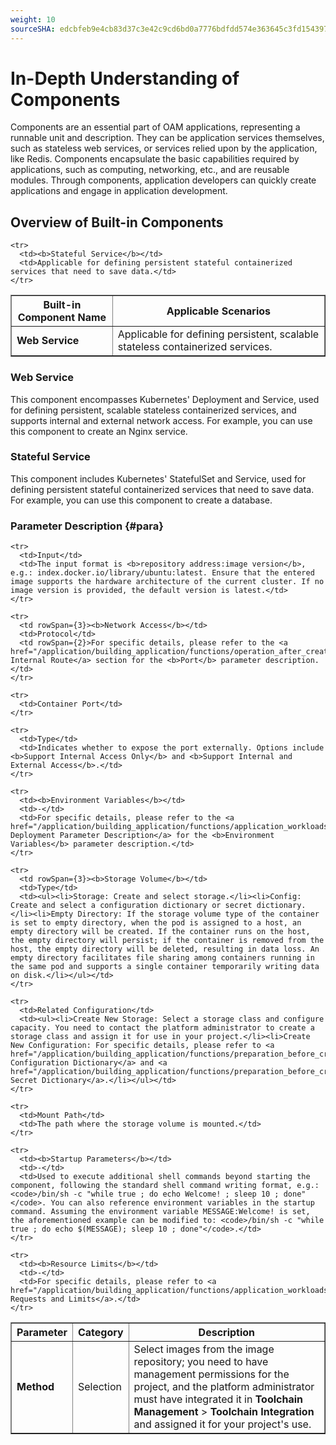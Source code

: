 ```yaml
---
weight: 10
sourceSHA: edcbfeb9e4cb83d37c3e42c9cd6bd0a7776bdfdd574e363645c3fd154397bad2
---
```


# In-Depth Understanding of Components

Components are an essential part of OAM applications, representing a runnable unit and description. They can be application services themselves, such as stateless web services, or services relied upon by the application, like Redis. Components encapsulate the basic capabilities required by applications, such as computing, networking, etc., and are reusable modules. Through components, application developers can quickly create applications and engage in application development.

## Overview of Built-in Components

<table border={1} cellSpacing={0}>
  <thead>
    <tr>
      <th>Built-in Component Name</th>
      <th>Applicable Scenarios</th>
    </tr>
  </thead>

  <tbody>
    <tr>
      <td><b>Web Service</b></td>
      <td>Applicable for defining persistent, scalable stateless containerized services.</td>
    </tr>

    <tr>
      <td><b>Stateful Service</b></td>
      <td>Applicable for defining persistent stateful containerized services that need to save data.</td>
    </tr>
  </tbody>
</table>

### Web Service

This component encompasses Kubernetes' Deployment and Service, used for defining persistent, scalable stateless containerized services, and supports internal and external network access. For example, you can use this component to create an Nginx service.

### Stateful Service

This component includes Kubernetes' StatefulSet and Service, used for defining persistent stateful containerized services that need to save data. For example, you can use this component to create a database.

### Parameter Description \{#para}

<table border={1} cellSpacing={0}>
  <thead>
    <tr>
      <th>Parameter</th>
      <th>Category</th>
      <th>Description</th>
    </tr>
  </thead>

  <tbody>
    <tr>
      <td rowSpan={2}><b>Method</b></td>
      <td>Selection</td>
      <td>Select images from the image repository; you need to have management permissions for the project, and the platform administrator must have integrated it in <b>Toolchain Management</b> > <b>Toolchain Integration</b> and assigned it for your project's use.</td>
    </tr>

    <tr>
      <td>Input</td>
      <td>The input format is <b>repository address:image version</b>, e.g.: index.docker.io/library/ubuntu:latest. Ensure that the entered image supports the hardware architecture of the current cluster. If no image version is provided, the default version is latest.</td>
    </tr>

    <tr>
      <td rowSpan={3}><b>Network Access</b></td>
      <td>Protocol</td>
      <td rowSpan={2}>For specific details, please refer to the <a href="/application/building_application/functions/operation_after_creating/network_communications/service/create_service">Create Internal Route</a> section for the <b>Port</b> parameter description.</td>
    </tr>

    <tr>
      <td>Container Port</td>
    </tr>

    <tr>
      <td>Type</td>
      <td>Indicates whether to expose the port externally. Options include <b>Support Internal Access Only</b> and <b>Support Internal and External Access</b>.</td>
    </tr>

    <tr>
      <td><b>Environment Variables</b></td>
      <td>-</td>
      <td>For specific details, please refer to the <a href="/application/building_application/functions/application_workloads/deployment_create">Create Deployment Parameter Description</a> for the <b>Environment Variables</b> parameter description.</td>
    </tr>

    <tr>
      <td rowSpan={3}><b>Storage Volume</b></td>
      <td>Type</td>
      <td><ul><li>Storage: Create and select storage.</li><li>Config: Create and select a configuration dictionary or secret dictionary.</li><li>Empty Directory: If the storage volume type of the container is set to empty directory, when the pod is assigned to a host, an empty directory will be created. If the container runs on the host, the empty directory will persist; if the container is removed from the host, the empty directory will be deleted, resulting in data loss. An empty directory facilitates file sharing among containers running in the same pod and supports a single container temporarily writing data on disk.</li></ul></td>
    </tr>

    <tr>
      <td>Related Configuration</td>
      <td><ul><li>Create New Storage: Select a storage class and configure capacity. You need to contact the platform administrator to create a storage class and assign it for use in your project.</li><li>Create New Configuration: For specific details, please refer to <a href="/application/building_application/functions/preparation_before_creating/add_configmap">Create Configuration Dictionary</a> and <a href="/application/building_application/functions/preparation_before_creating/add_secret">Create Secret Dictionary</a>.</li></ul></td>
    </tr>

    <tr>
      <td>Mount Path</td>
      <td>The path where the storage volume is mounted.</td>
    </tr>

    <tr>
      <td><b>Startup Parameters</b></td>
      <td>-</td>
      <td>Used to execute additional shell commands beyond starting the component, following the standard shell command writing format, e.g.: <code>/bin/sh -c "while true ; do echo Welcome! ; sleep 10 ; done"</code>. You can also reference environment variables in the startup command. Assuming the environment variable MESSAGE:Welcome! is set, the aforementioned example can be modified to: <code>/bin/sh -c "while true ; do echo $(MESSAGE); sleep 10 ; done"</code>.</td>
    </tr>

    <tr>
      <td><b>Resource Limits</b></td>
      <td>-</td>
      <td>For specific details, please refer to <a href="/application/building_application/functions/application_workloads/deployment_create">Resource Requests and Limits</a>.</td>
    </tr>
  </tbody>
</table>
